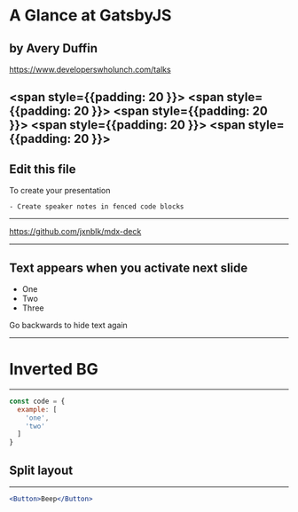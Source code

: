 



<Head>
  <title>Presentation Title</title>
  <meta itemprop="name" content="Presentation Title" />
  <meta itemprop="description" content="Presentation description" />
  <meta itemprop="image" content="https://pbs.twimg.com/profile_images/979408111868952576/yq2IUoGt_bigger.jpg" />
  <meta name="twitter:card" content="summary_large_image" />
  <meta name="twitter:site" content="@whoisryosuke" />
  <meta name="twitter:title" content="Presentation Title" />
  <meta name="twitter:description" content="Presentation description" />
  <meta name="twitter:image" content="https://pbs.twimg.com/profile_images/979408111868952576/yq2IUoGt_bigger.jpg" />
  <meta property="og:title" content="Presentation Title" />
  <meta property="og:type" content="article" />
  <meta property="og:url" content="http://www.example.com/" />
  <meta property="og:image" content="https://pbs.twimg.com/profile_images/979408111868952576/yq2IUoGt_bigger.jpg" />
  <meta property="og:description" content="Presentation description" />
  <meta property="og:site_name" content="Presentation Title" />
  <meta property="article:published_time" content="2013-09-17T05:59:00+01:00" />
  <meta property="article:modified_time" content="2013-09-16T19:08:47+01:00" />
  <meta property="article:section" content="Article Section (React? Design?)" />
</Head>

# A Glance at GatsbyJS
## by Avery Duffin

<a href="https://www.developerswholunch.com/talks">https://www.developerswholunch.com/talks</a>

<span style={{padding: 20 }}><SocialIcon url="http://twitter.com/DuffinAvery" /></span>
<span style={{padding: 20 }}><SocialIcon url="https://www.linkedin.com/in/avery-duffin-69317228/" /></span>
<span style={{padding: 20 }}><SocialIcon url="https://open.spotify.com/show/6AZJs6Bj1Ds2hWkPSHpObA?si=1d1TQGRKROSaY4Eg77z4Ww" /></span>
<span style={{padding: 20 }}><SocialIcon url="https://www.developerswholunch.com/" /></span>
<span style={{padding: 20 }}><SocialIcon url="https://github.com/averyduffin" /></span>
---

## Edit this file

To create your presentation

```notes
- Create speaker notes in fenced code blocks
```

---

<https://github.com/jxnblk/mdx-deck>


---

## Text appears when you activate next slide

<ul>
  <Appear>
    <li>One</li>
    <li>Two</li>
    <li>Three</li>
  </Appear>
</ul>

Go backwards to hide text again

---


# Inverted BG

---


```js
const code = {
  example: [
    'one',
    'two'
  ]
}
```

## Split layout

---


```jsx
<Button>Beep</Button>
```